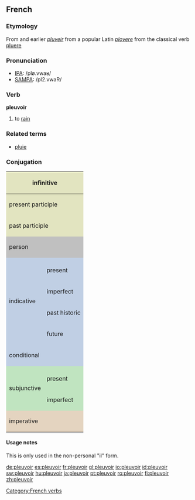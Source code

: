 ==French==

===Etymology===
From and earlier ''[[pluveir]]'' from a popular Latin ''[[plovere]]'' from the classical verb [[pluere]]

===Pronunciation===
*[[w:IPA|IPA]]: /plø.vwaʁ/
*[[w:SAMPA|SAMPA]]: /pl2.vwaR/

===Verb===
'''pleuvoir'''

# to [[rain]]

===Related terms===
*[[pluie]]

===Conjugation===

<center>
{| style="background:#F0F0F0"
|-
! colspan="3" style="background:#e2e4c0" | infinitive
| colspan="5" | pleuvoir

|-
! colspan="3" style="background:#e2e4c0" | present participle
| colspan="5" | [[pleuvant]]

|-
! colspan="3" style="background:#e2e4c0" | past participle
| colspan="5" | [[plu]]

|-
! colspan="2" rowspan="2" style="background:#C0C0C0" | person
! colspan="3" style="background:#C0C0C0" | singular
! colspan="3" style="background:#C0C0C0" | plural

|-
! style="background:#C0C0C0;width:12.5%" | first
! style="background:#C0C0C0;width:12.5%" | second
! style="background:#C0C0C0;width:12.5%" | third
! style="background:#C0C0C0;width:12.5%" | first
! style="background:#C0C0C0;width:12.5%" | second
! style="background:#C0C0C0;width:12.5%" | third

|-
! style="background:#c0cfe4" rowspan="5" | indicative
! style="background:#c0cfe4" |
! style="background:#c0cfe4" | je
! style="background:#c0cfe4" | tu
! style="background:#c0cfe4" | il
! style="background:#c0cfe4" | nous
! style="background:#c0cfe4" | vous
! style="background:#c0cfe4" | ils

|-
! style="height:3em;background:#c0cfe4" | present
| -
| -
| pleut
| -
| -
| pleuvent

|-
! style="height:3em;background:#c0cfe4" | imperfect
| -
| -
| pleuvait
| -
| -
| pleuvaient

|-
! style="height:3em;background:#c0cfe4" | past historic
| -
| -
| plut
| -
| -
| plurent

|-
! style="height:3em;background:#c0cfe4" | future
| -
| -
| pleuvra
| -
| -
| pleuvront

|-
! style="height:3em;background:#c0cfe4" colspan="2" | conditional
| -
| -
| pleuvrait
| -
| -
| pleuvraient

|-
! style="background:#c0e4c0" rowspan="3" | subjunctive
! style="background:#c0e4c0" |
! style="background:#c0e4c0" | que je
! style="background:#c0e4c0" | que tu
! style="background:#c0e4c0" | qu'il
! style="background:#c0e4c0" | que nous
! style="background:#c0e4c0" | que vous
! style="background:#c0e4c0" | qu'ils

|-
! style="height:3em;background:#c0e4c0" | present
| -
| -
| pleuve
| -
| -
| pleuvent

|-
! style="height:3em;background:#c0e4c0" rowspan="1" | imperfect
| -
| -
| plût
| -
| -
| plussent

|-
! colspan="2" rowspan="2" style="height:3em;background:#e4d4c0" | imperative
! style="background:#e4d4c0" | -
! style="background:#e4d4c0" | tu
! style="background:#e4d4c0" | -
! style="background:#e4d4c0" | nous
! style="background:#e4d4c0" | vous
! style="background:#e4d4c0" | -

|-
| colspan="6" | ''none''

|}
</center>

====Usage notes====
{{rfc-level|Usage notes at L4+ not in L3 POS section (AutoFormat would have corrected level of Related terms)}}
This is only used in the non-personal "il" form.

[[Category:French verbs]]

[[de:pleuvoir]]
[[es:pleuvoir]]
[[fr:pleuvoir]]
[[gl:pleuvoir]]
[[io:pleuvoir]]
[[id:pleuvoir]]
[[sw:pleuvoir]]
[[hu:pleuvoir]]
[[ja:pleuvoir]]
[[pt:pleuvoir]]
[[ro:pleuvoir]]
[[fi:pleuvoir]]
[[zh:pleuvoir]]